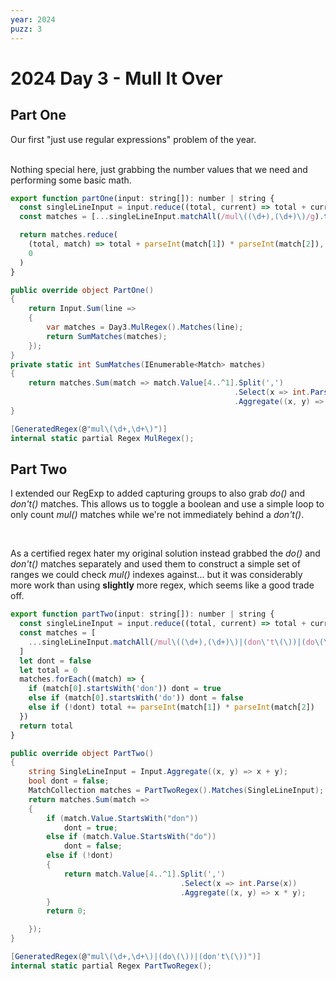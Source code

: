 ```yaml
---
year: 2024
puzz: 3
---
```


# 2024 Day 3 - Mull It Over

## Part One

Our first "just use regular expressions" problem of the year.

<br />
Nothing special here, just grabbing the number values that we need and performing
some basic math.

<CodeBox names="typescript|C#">

```js
export function partOne(input: string[]): number | string {
  const singleLineInput = input.reduce((total, current) => total + current, '')
  const matches = [...singleLineInput.matchAll(/mul\((\d+),(\d+)\)/g).toArray()]

  return matches.reduce(
    (total, match) => total + parseInt(match[1]) * parseInt(match[2]),
    0
  )
}
```

```csharp
public override object PartOne()
{
    return Input.Sum(line =>
    {
        var matches = Day3.MulRegex().Matches(line);
        return SumMatches(matches);
    });
}
private static int SumMatches(IEnumerable<Match> matches)
{
    return matches.Sum(match => match.Value[4..^1].Split(',')
                                                  .Select(x => int.Parse(x))
                                                  .Aggregate((x, y) => x * y));
}

[GeneratedRegex(@"mul\(\d+,\d+\)")]
internal static partial Regex MulRegex();
```

</CodeBox>

## Part Two

I extended our RegExp to added capturing groups to also grab _do()_ and _don't()_ matches. This allows us to toggle a boolean and use a simple loop to only count _mul()_ matches while we're not immediately behind a _don't()_.

<br />

As a certified regex hater my original solution instead grabbed the _do()_ and _don't()_ matches separately and used them to construct a simple set of ranges we could check _mul()_ indexes against... but it was considerably more work than using **slightly** more regex, which seems like a good trade off.

<CodeBox names="typescript|C#">

```js
export function partTwo(input: string[]): number | string {
  const singleLineInput = input.reduce((total, current) => total + current, '')
  const matches = [
    ...singleLineInput.matchAll(/mul\((\d+),(\d+)\)|(don\'t\(\))|(do\(\))/g),
  ]
  let dont = false
  let total = 0
  matches.forEach((match) => {
    if (match[0].startsWith('don')) dont = true
    else if (match[0].startsWith('do')) dont = false
    else if (!dont) total += parseInt(match[1]) * parseInt(match[2])
  })
  return total
}
```

```csharp
public override object PartTwo()
{
    string SingleLineInput = Input.Aggregate((x, y) => x + y);
    bool dont = false;
    MatchCollection matches = PartTwoRegex().Matches(SingleLineInput);
    return matches.Sum(match =>
    {
        if (match.Value.StartsWith("don"))
            dont = true;
        else if (match.Value.StartsWith("do"))
            dont = false;
        else if (!dont)
        {
            return match.Value[4..^1].Split(',')
                                      .Select(x => int.Parse(x))
                                      .Aggregate((x, y) => x * y);
        }
        return 0;

    });
}

[GeneratedRegex(@"mul\(\d+,\d+\)|(do\(\))|(don't\(\))")]
internal static partial Regex PartTwoRegex();
```

</CodeBox>
